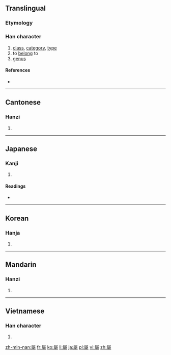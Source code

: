 {{also|属}}
==Translingual==

===Etymology===
{{Han compound|尾|蜀|c1=s|c2=p|ls=psc}}

===Han character===
{{Han char|rn=44|rad=尸|as=18|sn=21|four=7722<sub>7</sub>|canj=尸水田戈 (SEWI), 尸卜卜戈 (SYYI)}}

# [[class]], [[category]], [[type]]
# to [[belong]] to
# [[genus]]

====References====
* {{Han ref|kx=0304.070|dkj=07821|dj=0602.170|hdz=20982.080|uh=5C6C|ud=23660|bh=C4DD|bd=50397}}

----

==Cantonese==

===Hanzi===
{{yue-hanzi|jyut=|y=juk1, suk6|sim=属}}

# {{defn|lang=yue|sort=尸18}}

----

==Japanese==

===Kanji===
{{ja-kanji|grade=|rs=尸18}}

# {{defn|lang=ja|sort=尸18}}

====Readings====
* {{ja-readings|on=[[ぞく]] (zoku), [[しょく]] (shoku), [[しゅ]] (shu)|kun=[[やから]] (yakara), [[つく]] (tsuku), [[さかん]] (sakan)}}

----

==Korean==

===Hanja===
{{ko-hanja|hangeul=[[속]], [[촉]]|rv=sok, chok|mr=sok, ch'ok}}

# {{defn|lang=ko|sort=尸18}}

----

==Mandarin==

===Hanzi===
{{cmn-hanzi|sim=属|pin=[[shǔ]] ([[shu3]])|wg=shu<sup>3</sup>}}

# {{defn|lang=cmn|sort=尸18}}

----

==Vietnamese==

===Han character===
{{vi-hantu|[[thuộc]], [[chúc]], [[chuộc]]|rs=尸18}}

# {{defn|lang=vi|sort=尸18}}

[[zh-min-nan:屬]]
[[fr:屬]]
[[ko:屬]]
[[li:屬]]
[[ja:屬]]
[[pl:屬]]
[[vi:屬]]
[[zh:屬]]